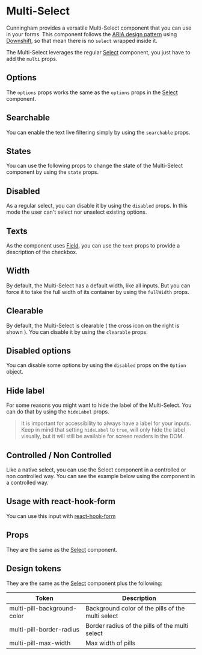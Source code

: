 
<Meta of={Stories} name="Docs"/>

# Multi-Select

Cunningham provides a versatile Multi-Select component that you can use in your forms. This component follows the [ARIA design pattern](https://www.w3.org/WAI/ARIA/apg/patterns/combobox/examples/combobox-autocomplete-list/)
using [Downshift](https://www.downshift-js.com/), so that mean there is no `select` wrapped inside it.

The Multi-Select leverages the regular [Select](?path=/docs/components-forms-select-mono--docs) component, you just have to add the `multi` props.

<Canvas>
  <Story id="components-forms-select-multi--full-width"/>
</Canvas>

## Options

The `options` props works the same as the `options` props in the [Select](?path=/docs/components-forms-select-mono--docs#options) component.

## Searchable

You can enable the text live filtering simply by using the `searchable` props.

<Canvas sourceState="shown">
  <Story id="components-forms-select-multi--searchable-uncontrolled"/>
</Canvas>

## States

You can use the following props to change the state of the Multi-Select component by using the `state` props.

<Canvas sourceState="shown">
  <Story id="components-forms-select-multi--success"/>
</Canvas>

<Canvas sourceState="shown">
  <Story id="components-forms-select-multi--error"/>
</Canvas>

## Disabled

As a regular select, you can disable it by using the `disabled` props. In this mode the user can't select nor unselect existing options.

<Canvas sourceState="shown">
  <Story id="components-forms-select-multi--disabled"/>
</Canvas>

## Texts

As the component uses [Field](?path=/docs/components-forms-field--docs), you can use the `text` props to provide a description of the checkbox.

<Canvas sourceState="shown">
  <Story id="components-forms-select-multi--with-text"/>
</Canvas>

## Width

By default, the Multi-Select has a default width, like all inputs. But you can force it to take the full width of its container by using the `fullWidth` props.

<Canvas sourceState="shown">
  <Story id="components-forms-select-multi--full-width"/>
</Canvas>

## Clearable

By default, the Multi-Select is clearable ( the cross icon on the right is shown ). You can disable it by using the `clearable` props.

<Canvas sourceState="shown">
  <Story id="components-forms-select-multi--not-clearable"/>
</Canvas>

## Disabled options

You can disable some options by using the `disabled` props on the `Option` object.

<Canvas sourceState="shown">
  <Story id="components-forms-select-multi--disabled-options"/>
</Canvas>

## Hide label

For some reasons you might want to hide the label of the Multi-Select. You can do that by using the `hideLabel` props.

> It is important for accessibility to always have a label for your inputs. Keep in mind that setting `hideLabel` to `true`, will only hide the label visually, but it will still be available for screen readers in the DOM.

<Canvas sourceState="shown">
  <Story id="components-forms-select-multi--hidden-label"/>
</Canvas>

## Controlled / Non Controlled

Like a native select, you can use the Select component in a controlled or non controlled way. You can see the example below
using the component in a controlled way.

<Canvas sourceState="shown">
  <Story id="components-forms-select-multi--controlled"/>
</Canvas>

## Usage with react-hook-form

You can use this input with [react-hook-form](https://react-hook-form.com/docs)

<Canvas sourceState="shown">
  <Story id="components-forms-select-multi--react-hook-form"/>
</Canvas>

## Props

They are the same as the [Select](?path=/docs/components-forms-select-mono--docs#props) component.

## Design tokens

They are the same as the [Select](?path=/docs/components-forms-select-mono--docs#design-tokens) component plus the following:

| Token        	| Description                 	|
|---------------	|-----------------------------	|
| multi-pill-background-color	| Background color of the pills of the multi select    	|
| multi-pill-border-radius	| Border radius of the pills of the multi select    	|
| multi-pill-max-width	| Max width of pills	|

